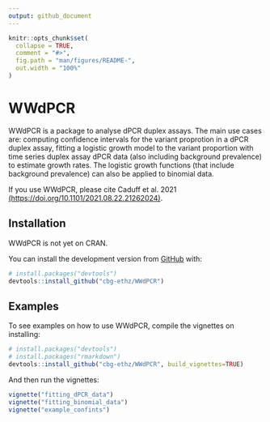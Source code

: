 ```yaml
---
output: github_document
---
```


<!-- README.md is generated from README.Rmd. Please edit that file -->

```r
knitr::opts_chunk$set(
  collapse = TRUE,
  comment = "#>",
  fig.path = "man/figures/README-",
  out.width = "100%"
)
```

# WWdPCR

<!-- badges: start -->
<!-- badges: end -->

WWdPCR is a package to analyse dPCR duplex assays. The main use cases are: computing confidence intervals for the variant proprotion in a dPCR duplex assay, fitting a logistic growth model to the variant proportion with time series duplex assay dPCR data (also including background prevalence) to estimate growth rates. The logistic growth functions (that include background prevalence) can also be applied to binomial data. 

If you use WWdPCR, please cite Caduff et al. 2021 [(https://doi.org/10.1101/2021.08.22.21262024)](https://doi.org/10.1101/2021.08.22.21262024).

## Installation

WWdPCR is not yet on CRAN.


You can install the development version from [GitHub](https://github.com/) with:

``` r
# install.packages("devtools")
devtools::install_github("cbg-ethz/WWdPCR")
```

## Examples

To see examples on how to use WWdPCR, compile the vignettes on installing:

``` r
# install.packages("devtools")
# install.packages("rmarkdown")
devtools::install_github("cbg-ethz/WWdPCR", build_vignettes=TRUE)
```

And then run the vignettes:

``` r
vignette("fitting_dPCR_data")
vignette("fitting_binomial_data")
vignette("example_confints")
```

